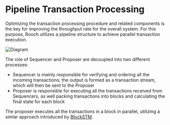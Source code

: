 # Pipeline Transaction Processing

Optimizing the transaction processing procedure and related components is the key for improving the throughput rate for the overall system. For this purpose, Rooch utilizes a pipeline structure to achieve parallel transaction execution.

![Diagram](/docs/pipeline-transaction-processing.png)

The role of Sequencer and Proposer are decoupled into two different processes:

- Sequencer is mainly responsible for verifying and ordering all the incoming transactions; the output is formed as a transaction stream, which will then be sent to the Proposer
- Proposer is responsible for executing all the transactions received from Sequencers, as well packing transactions into blocks and calculating the final state for each block

The proposer executes all the transactions in a block in parallel, utilizing a simlar approach introduced by [BlockSTM](https://arxiv.org/abs/2203.06871).
